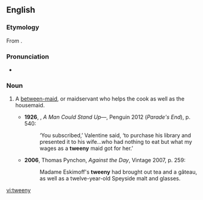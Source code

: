 ==English==

===Etymology===
From {{suffix|'tween|y|lang=en}}.

===Pronunciation===
* {{IPA|/ˈtwiːni/|lang=en}}

===Noun===
{{en-noun|tweenies}}

# {{context|now|_|historical|lang=en}} A [[between-maid]], or maidservant who helps the cook as well as the housemaid.
#*'''1926''', {{w|Ford Madox Ford}}, ''A Man Could Stand Up—'', Penguin 2012 (''Parade's End''), p. 540:
#*:‘You subscribed,’ Valentine said, ‘to purchase his library and presented it to his wife…who had nothing to eat but what my wages as a '''tweeny''' maid got for her.’
#* '''2006''', Thomas Pynchon, ''Against the Day'', Vintage 2007, p. 259:
#*: Madame Eskimoff's '''tweeny''' had brought out tea and a gâteau, as well as a twelve-year-old Speyside malt and glasses.

[[vi:tweeny]]
